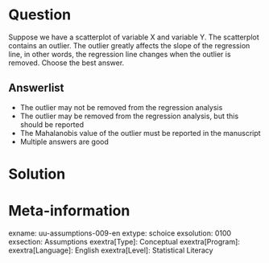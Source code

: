 

Question
========
Suppose we have a scatterplot of variable X and variable Y. The scatterplot contains an outlier. The outlier greatly affects the slope of the regression line, in other words, the regression line changes when the outlier is removed. Choose the best answer.

Answerlist
----------
* The outlier may not be removed from the regression analysis
* The outlier may be removed from the regression analysis, but this should be reported
* The Mahalanobis value of the outlier must be reported in the manuscript
* Multiple answers are good


Solution
========



Meta-information
================
exname: uu-assumptions-009-en
extype: schoice
exsolution: 0100
exsection: Assumptions
exextra[Type]: Conceptual
exextra[Program]: 
exextra[Language]: English
exextra[Level]: Statistical Literacy
